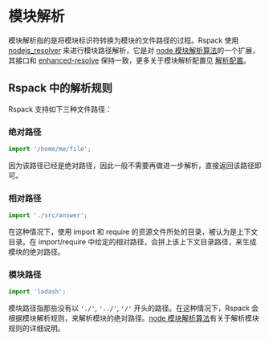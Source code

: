# 模块解析

模块解析指的是将模块标识符转换为模块的文件路径的过程。Rspack 使用 [nodejs_resolver](https://github.com/web-infra-dev/nodejs_resolver) 来进行模块路径解析，它是对 [node 模块解析算法](https://nodejs.org/api/modules.html#modules_all_together)的一个扩展，其接口和 [enhanced-resolve](https://github.com/webpack/enhanced-resolve) 保持一致，更多关于模块解析配置见 [解析配置](/config/resolve)。

## Rspack 中的解析规则

Rspack 支持如下三种文件路径：

### 绝对路径

```js
import '/home/me/file';
```

因为该路径已经是绝对路径，因此一般不需要再做进一步解析，直接返回该路径即可。

### 相对路径

```js
import './src/answer';
```

在这种情况下，使用 import 和 require 的资源文件所处的目录，被认为是上下文目录。在 import/require 中给定的相对路径，会拼上该上下文目录路径，来生成模块的绝对路径。

### 模块路径

```js
import 'lodash';
```

模块路径指那些没有以 `'./'`, `'../'`, `'/'` 开头的路径。在这种情况下，Rspack 会根据模块解析规则，来解析模块的绝对路径。[node 模块解析算法](https://nodejs.org/api/modules.html#modules_all_together)有关于解析模块规则的详细说明。
